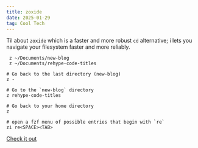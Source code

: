 ```yaml
---
title: zoxide
date: 2025-01-29
tag: Cool Tech
---
```


Til about `zoxide` which is a faster and more robust `cd` alternative; i lets
you navigate your filesystem faster and more reliably.

```bash:title=zoxide-examples
 z ~/Documents/new-blog
 z ~/Documents/rehype-code-titles

# Go back to the last directory (new-blog)
z -

# Go to the `new-blog` directory
z rehype-code-titles

# Go back to your home directory
z

# open a fzf menu of possible entries that begin with `re`
zi re<SPACE><TAB>
```

[Check it out](https://github.com/ajeetdsouza/zoxide)
